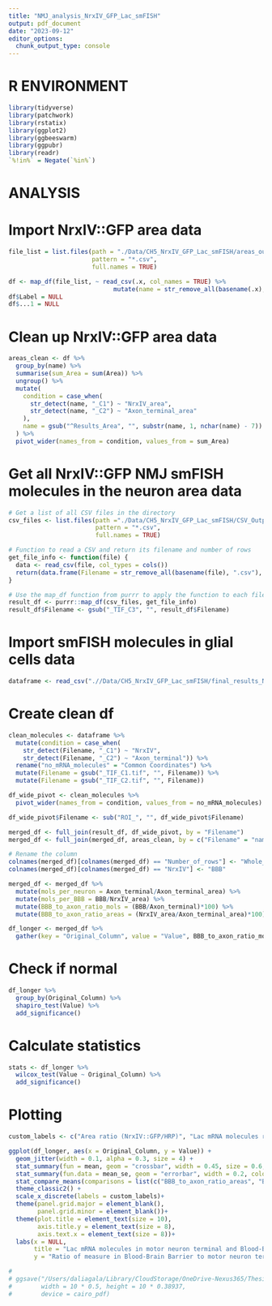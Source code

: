 ```yaml
---
title: "NMJ_analysis_NrxIV_GFP_Lac_smFISH"
output: pdf_document
date: "2023-09-12"
editor_options: 
  chunk_output_type: console
---
```


# R ENVIRONMENT 

```r
library(tidyverse)
library(patchwork)
library(rstatix)
library(ggplot2)
library(ggbeeswarm)
library(ggpubr)
library(readr)
`%!in%` = Negate(`%in%`)
```

# ANALYSIS

# Import NrxIV::GFP area data
```r
file_list = list.files(path = "./Data/CH5_NrxIV_GFP_Lac_smFISH/areas_outputs/", 
                       pattern = "*.csv", 
                       full.names = TRUE)

df <- map_df(file_list, ~ read_csv(.x, col_names = TRUE) %>%
                             mutate(name = str_remove_all(basename(.x), ".csv")))
df$Label = NULL
df$...1 = NULL
```

# Clean up NrxIV::GFP area data
```r
areas_clean <- df %>%
  group_by(name) %>%
  summarise(sum_Area = sum(Area)) %>%
  ungroup() %>%
  mutate(
    condition = case_when(
      str_detect(name, "_C1") ~ "NrxIV_area",
      str_detect(name, "_C2") ~ "Axon_terminal_area"
    ),
    name = gsub("^Results_Area", "", substr(name, 1, nchar(name) - 7))
  ) %>%
  pivot_wider(names_from = condition, values_from = sum_Area)
```

# Get all NrxIV::GFP NMJ smFISH molecules in the neuron area data
```r
# Get a list of all CSV files in the directory
csv_files <- list.files(path ="./Data/CH5_NrxIV_GFP_Lac_smFISH/CSV_Output",
                        pattern = "*.csv",
                        full.names = TRUE)

# Function to read a CSV and return its filename and number of rows
get_file_info <- function(file) {
  data <- read_csv(file, col_types = cols())
  return(data.frame(Filename = str_remove_all(basename(file), ".csv"), Number_of_rows = nrow(data)))
}

# Use the map_df function from purrr to apply the function to each file and bind the results into one dataframe
result_df <- purrr::map_df(csv_files, get_file_info)
result_df$Filename <- gsub("_TIF_C3", "", result_df$Filename)
```

# Import smFISH molecules in glial cells data
```r
dataframe <- read_csv(".//Data/CH5_NrxIV_GFP_Lac_smFISH/final_results_Nrx_IV_Lac_smFISH.csv")
```

# Create clean df
```r
clean_molecules <- dataframe %>%
  mutate(condition = case_when(
    str_detect(Filename, "_C1") ~ "NrxIV",
    str_detect(Filename, "_C2") ~ "Axon_terminal")) %>%
  rename("no_mRNA_molecules" = "Common Coordinates") %>%
  mutate(Filename = gsub("_TIF_C1.tif", "", Filename)) %>%
  mutate(Filename = gsub("_TIF_C2.tif", "", Filename))

df_wide_pivot <- clean_molecules %>% 
  pivot_wider(names_from = condition, values_from = no_mRNA_molecules)

df_wide_pivot$Filename <- sub("ROI_", "", df_wide_pivot$Filename)

merged_df <- full_join(result_df, df_wide_pivot, by = "Filename")
merged_df <- full_join(merged_df, areas_clean, by = c("Filename" = "name"))

# Rename the column
colnames(merged_df)[colnames(merged_df) == "Number_of_rows"] <- "Whole_NMJ"
colnames(merged_df)[colnames(merged_df) == "NrxIV"] <- "BBB"

merged_df <- merged_df %>%
  mutate(mols_per_neuron = Axon_terminal/Axon_terminal_area) %>%
  mutate(mols_per_BBB = BBB/NrxIV_area) %>%
  mutate(BBB_to_axon_ratio_mols = (BBB/Axon_terminal)*100) %>%
  mutate(BBB_to_axon_ratio_areas = (NrxIV_area/Axon_terminal_area)*100)

df_longer <- merged_df %>%
  gather(key = "Original_Column", value = "Value", BBB_to_axon_ratio_mols:BBB_to_axon_ratio_areas)
```

# Check if normal
```r
df_longer %>%
  group_by(Original_Column) %>%
  shapiro_test(Value) %>%
  add_significance()
```

# Calculate statistics
```r
stats <- df_longer %>%
  wilcox_test(Value ~ Original_Column) %>%
  add_significance()
```

# Plotting
```r
custom_labels <- c("Area ratio (NrxIV::GFP/HRP)", "Lac mRNA molecules ratio")

ggplot(df_longer, aes(x = Original_Column, y = Value)) +
  geom_jitter(width = 0.1, alpha = 0.3, size = 4) +
  stat_summary(fun = mean, geom = "crossbar", width = 0.45, size = 0.6, color = "#C53270") +
  stat_summary(fun.data = mean_se, geom = "errorbar", width = 0.2, color = "#C53270", size = 1) +
  stat_compare_means(comparisons = list(c("BBB_to_axon_ratio_areas", "BBB_to_axon_ratio_mols")), method = "t.test", label = "p.signif") +
  theme_classic2() +
  scale_x_discrete(labels = custom_labels)+
  theme(panel.grid.major = element_blank(),
        panel.grid.minor = element_blank())+
  theme(plot.title = element_text(size = 10),
        axis.title.y = element_text(size = 8),
        axis.text.x = element_text(size = 8))+
  labs(x = NULL,
       title = "Lac mRNA molecules in motor neuron terminal and Blood-Brain Barrier",
       y = "Ratio of measure in Blood-Brain Barrier to motor neuron terminal (%)")

# 
# ggsave("/Users/daliagala/Library/CloudStorage/OneDrive-Nexus365/Thesis/Scripts/Output/Plots/NrxIV_GFP_Lac_MRNA_ratios.pdf",
#        width = 10 * 0.5, height = 10 * 0.38937,
#        device = cairo_pdf)
```
